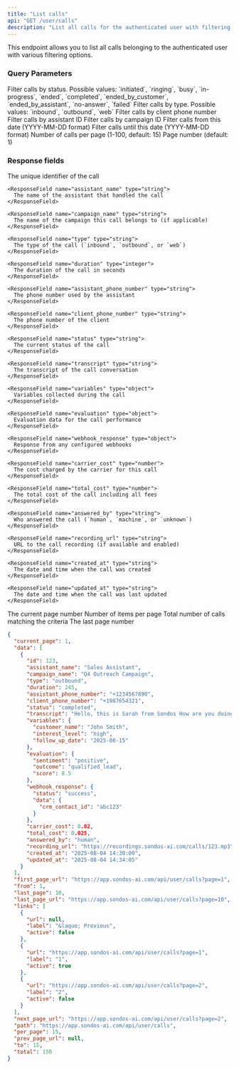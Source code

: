 ```yaml
---
title: "List calls"
api: "GET /user/calls"
description: "List all calls for the authenticated user with filtering options"
---
```


This endpoint allows you to list all calls belonging to the authenticated user with various filtering options.

### Query Parameters

<ParamField query="status" type="string" optional>
  Filter calls by status. Possible values: `initiated`, `ringing`, `busy`, `in-progress`, `ended`, `completed`, `ended_by_customer`, `ended_by_assistant`, `no-answer`, `failed`
</ParamField>

<ParamField query="type" type="string" optional>
  Filter calls by type. Possible values: `inbound`, `outbound`, `web`
</ParamField>

<ParamField query="phone_number" type="string" optional>
  Filter calls by client phone number
</ParamField>

<ParamField query="assistant_id" type="integer" optional>
  Filter calls by assistant ID
</ParamField>

<ParamField query="campaign_id" type="integer" optional>
  Filter calls by campaign ID
</ParamField>

<ParamField query="date_from" type="string" optional>
  Filter calls from this date (YYYY-MM-DD format)
</ParamField>

<ParamField query="date_to" type="string" optional>
  Filter calls until this date (YYYY-MM-DD format)
</ParamField>

<ParamField query="per_page" type="integer" optional>
  Number of calls per page (1-100, default: 15)
</ParamField>

<ParamField query="page" type="integer" optional>
  Page number (default: 1)
</ParamField>

### Response fields

<ResponseField name="data" type="array">
  <Expandable title="properties">
    <ResponseField name="id" type="integer">
      The unique identifier of the call
    </ResponseField>

    <ResponseField name="assistant_name" type="string">
      The name of the assistant that handled the call
    </ResponseField>

    <ResponseField name="campaign_name" type="string">
      The name of the campaign this call belongs to (if applicable)
    </ResponseField>

    <ResponseField name="type" type="string">
      The type of the call (`inbound`, `outbound`, or `web`)
    </ResponseField>

    <ResponseField name="duration" type="integer">
      The duration of the call in seconds
    </ResponseField>

    <ResponseField name="assistant_phone_number" type="string">
      The phone number used by the assistant
    </ResponseField>

    <ResponseField name="client_phone_number" type="string">
      The phone number of the client
    </ResponseField>

    <ResponseField name="status" type="string">
      The current status of the call
    </ResponseField>

    <ResponseField name="transcript" type="string">
      The transcript of the call conversation
    </ResponseField>

    <ResponseField name="variables" type="object">
      Variables collected during the call
    </ResponseField>

    <ResponseField name="evaluation" type="object">
      Evaluation data for the call performance
    </ResponseField>

    <ResponseField name="webhook_response" type="object">
      Response from any configured webhooks
    </ResponseField>

    <ResponseField name="carrier_cost" type="number">
      The cost charged by the carrier for this call
    </ResponseField>

    <ResponseField name="total_cost" type="number">
      The total cost of the call including all fees
    </ResponseField>

    <ResponseField name="answered_by" type="string">
      Who answered the call (`human`, `machine`, or `unknown`)
    </ResponseField>

    <ResponseField name="recording_url" type="string">
      URL to the call recording (if available and enabled)
    </ResponseField>

    <ResponseField name="created_at" type="string">
      The date and time when the call was created
    </ResponseField>

    <ResponseField name="updated_at" type="string">
      The date and time when the call was last updated
    </ResponseField>
  </Expandable>
</ResponseField>

<ResponseField name="current_page" type="integer">
  The current page number
</ResponseField>

<ResponseField name="per_page" type="integer">
  Number of items per page
</ResponseField>

<ResponseField name="total" type="integer">
  Total number of calls matching the criteria
</ResponseField>

<ResponseField name="last_page" type="integer">
  The last page number
</ResponseField>

<ResponseExample>

```json 200 Response
{
  "current_page": 1,
  "data": [
    {
      "id": 123,
      "assistant_name": "Sales Assistant",
      "campaign_name": "Q4 Outreach Campaign",
      "type": "outbound",
      "duration": 245,
      "assistant_phone_number": "+1234567890",
      "client_phone_number": "+1987654321",
      "status": "completed",
      "transcript": "Hello, this is Sarah from Sondos How are you doing today?...",
      "variables": {
        "customer_name": "John Smith",
        "interest_level": "high",
        "follow_up_date": "2025-08-15"
      },
      "evaluation": {
        "sentiment": "positive",
        "outcome": "qualified_lead",
        "score": 8.5
      },
      "webhook_response": {
        "status": "success",
        "data": {
          "crm_contact_id": "abc123"
        }
      },
      "carrier_cost": 0.02,
      "total_cost": 0.025,
      "answered_by": "human",
      "recording_url": "https://recordings.sondos-ai.com/calls/123.mp3",
      "created_at": "2025-08-04 14:30:00",
      "updated_at": "2025-08-04 14:34:05"
    }
  ],
  "first_page_url": "https://app.sondos-ai.com/api/user/calls?page=1",
  "from": 1,
  "last_page": 10,
  "last_page_url": "https://app.sondos-ai.com/api/user/calls?page=10",
  "links": [
    {
      "url": null,
      "label": "&laquo; Previous",
      "active": false
    },
    {
      "url": "https://app.sondos-ai.com/api/user/calls?page=1",
      "label": "1",
      "active": true
    },
    {
      "url": "https://app.sondos-ai.com/api/user/calls?page=2",
      "label": "2",
      "active": false
    }
  ],
  "next_page_url": "https://app.sondos-ai.com/api/user/calls?page=2",
  "path": "https://app.sondos-ai.com/api/user/calls",
  "per_page": 15,
  "prev_page_url": null,
  "to": 15,
  "total": 150
}
```

</ResponseExample>